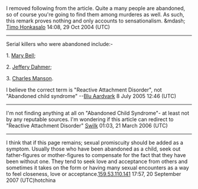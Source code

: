 <article id="1114783" title=Talk:Abandoned child syndrome>
	<talkpage id="1114783" title="Talk:Abandoned child syndrome">
{{WikiProject Psychology|class=Start|importance=Mid}}
I removed following from the article. Quite a many people are abandoned, so of course you're going to find them among murderes as well. As such, this remark proves nothing and only accounts to sensationalism. &amp;mdash; [[User:Timo Honkasalo|Timo Honkasalo]] 14:08, 29 Oct 2004 (UTC)

----

Serial killers who were abandoned include:-


1.  [[Mary Bell]];

2.  [[Jeffery Dahmer]];

3.  [[Charles Manson]].

I believe the correct term is &quot;Reactive Attachment Disorder&quot;, not &quot;Abandoned child syndrome&quot; --[[User:Blu Aardvark|Blu Aardvark]] 8 July 2005 12:46 (UTC)

----
I'm not finding anything at all on &quot;Abandoned Child Syndrome&quot;- at least not by any reputable sources. I'm wondering if this article can redirect to &quot;Reactive Attachment Disorder&quot; [[User:Swilk|Swilk]] 01:03, 21 March 2006 (UTC)

--------

I think that if this page remains; sexual promiscuity should be added as a symptom. Usually those who have been abandoned as a child, seek out father-figures or mother-figures to compensate for the fact that they have been without one. They tend to seek love and acceptance from others and sometimes it takes on the form or having many sexual encounters as a way to feel closeness, love or acceptance.[[User:159.53.110.141|159.53.110.141]] 17:57, 20 September 2007 (UTC)hotchina
	</talkpage>
</article>